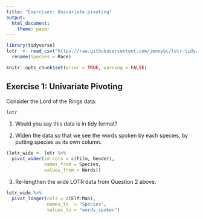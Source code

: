 ```yaml
---
title: "Exercises: Univariate pivoting"
output: 
  html_document:
    theme: paper
---
```


```r
library(tidyverse)
lotr  <- read_csv("https://raw.githubusercontent.com/jennybc/lotr-tidy/master/data/lotr_tidy.csv") %>% 
  rename(Species = Race)
```

<!---The following chunk allows errors when knitting--->

```r
knitr::opts_chunk$set(error = TRUE, warning = FALSE)
```


## Exercise 1: Univariate Pivoting

Consider the Lord of the Rings data:

```r
lotr
```

1. Would you say this data is in tidy format?


   <!-- Describe why or why not in this space. -->

2. Widen the data so that we see the words spoken by each species, by putting species as its own column.

```r
(lotr_wide <- lotr %>% 
  pivot_wider(id_cols = c(Film, Gender), 
              names_from = Species, 
              values_from = Words))
```


3. Re-lengthen the wide LOTR data from Question 2 above. 

```r
lotr_wide %>% 
  pivot_longer(cols = c(Elf:Man), 
               names_to  = "Species", 
               values_to = "words_spoken")
```
